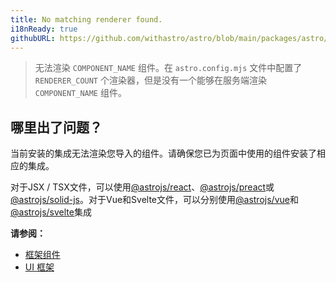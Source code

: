 ```yaml
---
title: No matching renderer found.
i18nReady: true
githubURL: https://github.com/withastro/astro/blob/main/packages/astro/src/core/errors/errors-data.ts
---
```


> 无法渲染 `COMPONENT_NAME` 组件。在 `astro.config.mjs` 文件中配置了 `RENDERER_COUNT` 个渲染器，但是没有一个能够在服务端渲染 `COMPONENT_NAME` 组件。

## 哪里出了问题？
当前安装的集成无法渲染您导入的组件。请确保您已为页面中使用的组件安装了相应的集成。

对于JSX / TSX文件，可以使用[@astrojs/react](/zh-cn/guides/integrations-guide/react/)、[@astrojs/preact](/zh-cn/guides/integrations-guide/preact/)或[@astrojs/solid-js](/zh-cn/guides/integrations-guide/solid-js/)。对于Vue和Svelte文件，可以分别使用[@astrojs/vue](/zh-cn/guides/integrations-guide/vue/)和[@astrojs/svelte](/zh-cn/guides/integrations-guide/svelte/)集成

**请参阅：**
-  [框架组件](/zh-cn/core-concepts/framework-components/)
-  [UI 框架](/zh-cn/guides/integrations-guide/#官方集成)
